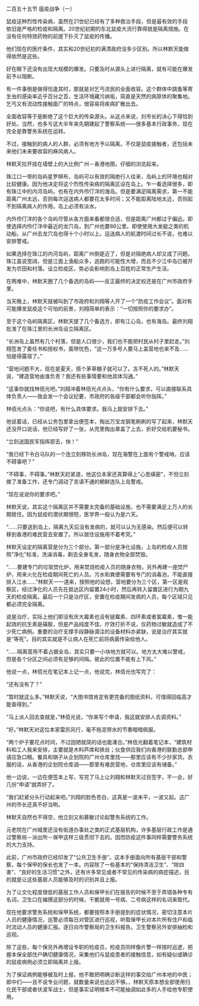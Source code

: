 

二百五十五节 瘟疫战争（一）

鼠疫这种烈性传染病，虽然在21世纪已经有了多种救治手段，但是最有效的手段依旧是严格的检疫和隔离。20世纪初期的东北鼠疫大流行靠得就是隔离措施。在没有任何特效药物的前提下扑灭了鼠疫的传播。

他们现在的医疗条件，其实和20世纪初的满清政府没多少区别。所以林默天能做得依然是这些。

好在眼下还没有出现大规模的爆发。只要及时从源头上进行隔离，就有可能在爆发前予以阻断。

有一件事倒是做得恰逢其时，那就是对乞丐流民的全面收容。这个群体中跳蚤等寄生虫的感染率近乎百分之百，生活环境藏污纳垢，简直是天然的病原体的聚集地。乞丐又有流动性接触面广的特点，很容易将疾病扩散出去。

全面收容等于是断绝了这个巨大的传染源头。从这点来说，刘市长的决心下得恰到好处。当然，也多亏这大半年来先期建起了警察系统――很多基本行政事务，现在完全是靠警务系统在运转。

不过，接触到的病人的人群，必须有地方予以隔离。不仅是鼠疫接触者，还包括未来他们未来要收容的麻风病人。

林默天拉开挂在墙壁上的大比例广州－香港地图，仔细的浏览起来。

珠江口一带的岛屿星罗棋布，岛屿可以有效的隔绝行人往来，岛屿上的环境也相对比较健康。因为他决定将这个烈性传染病的隔离区设在岛上。乍一看选择很多，即有珠江中的内河岛屿，也有在内外伶仃洋的海岛。但是要满足隔离需求，第一不能距离广州太远，否则每次运送病人都要花太多时间；又不能距离陆地太近，否则起不到隔离病人的作用。岛上必须有淡水。

内外伶仃洋的各个岛屿尽管从各方面来看都很合适，但是距离广州都过于偏远。即使选择内伶仃洋中最近的龙穴岛，到广州也要86公里。即使使用大发艇之类的机动船，从广州去龙穴岛也得十个小时以上。运送病人的航渡时间过长不说，也难以安排警戒。

如果选择在珠江的内河岛屿，距离广州倒是近了，但是对隔绝病人却又成了问题。珠江虽说宽阔，但是江面上渔船众多，逃跑的可能性大增，而且不少江中岛已被开发为农田和村落。设立检疫区，势必会影响到岛上百姓的正常生产生活。

在两难中，林默天圈了几个备选的岛屿――反正最终的决定权还是在广州市政府手里。

当天晚上，林默天就被叫到了市政府和刘翔等人开了一个“防疫工作会议”。面对有可能爆发鼠疫这个可怕的前景，刘翔简单的表示：“一切按照你的要求办”。

至于这个岛屿隔离区，林默天提了几个备选方，即有江心岛，也有海岛。最终刘翔批准了在珠江里的长洲岛设立隔离区。

“长洲岛上虽然有几个村落，但是人口很少，我们也不能把村民从村子里赶走。”刘翔签发了委任书和授权书，面带忧色，“这一万多号人要马上盖营地也来不及……怕是得露宿了。”

“营地问题不大，现在是夏天，搭个茅草棚子就可以了。冻不死人的。”林默天说，“建造营地由谁负责？我还有些事情要和他具体沟通。”

“这事你就找林佰光吧。”刘翔冲着林佰光点点头，“你有什么要求，可以直接联系具体负责人――我会发一个会议纪要，市政府的各级干部都会听你指挥。”

林佰光点头：“你说吧，有什么具体要求。我马上就安排下去。”

他说着话，已经从公务包里拿出便签本，掏出万宝龙钢笔刷刷的写了起来，林默天还没开口说话，他已经写好了一张，从兜里掏出章盖了上去，折好交给机要秘书。

“立刻送国民军指挥部去，快！”

“我已经下令白马队的一个连立刻移防长洲岛，现在海警在上面有个警戒哨，应该不碍事吧？”

“不碍事，不碍事。”林默天赶紧道，他这位本家还真算得上“心思缜密”，不但立刻做了准备工作，还专门调动了言语不通的朝鲜连队上岛警戒。

“现在说说你的要求吧。”

林默天说，其实这个隔离区并不需要太完备的基础设施，也不需要满足上万人的长期居住。因为鼠疫的潜伏期很短，医学界一般认为是六天。

“……只要送到岛上，隔离九天后没有发病的，就可以认为无感染。然后便可以转移到香港的难民营去安置了。所以居住设施用不着考究。”

林默天设定的隔离营是分为三个部分。第一部分是净化设施，上岛的检疫人员按照“净化”标准，洗澡消毒，剃去全身毛发，随身衣物全部焚毁。

“……要建专门的垃圾焚化炉，用来焚烧检疫人员的随身衣物，另外再建一座焚尸炉，用来火化在检疫期间死亡的人员。污水和粪便需要有专门的消毒池，不能直接排入江水……”林默天一一道来，按照他的设想，营地要分为三个区，第一区是观察区，经过净化的人员先在抵达区内留置24小时，然后再转入留置区进行为期九天的检疫隔离。最后一个只是治疗区，安置在检疫期间发病的人员，每个区域只见都必须完全隔离。

说是治疗，实际上他们即没有庆大霉素也没有链霉素、四环素或者氯霉素，惟一能起效的抗生素是磺胺，但是产品纯度不佳，疗效打折不说，仅药物过敏就造成了不少死亡病例。重要的治疗支撑手段静脉滴注的设备材料亦紧缺，说是治疗其实就是“等死”。目的其实就是不让病人在死亡前将病菌传染给他人。

“……隔离营用不着占据全岛，其实只要一小块地方就可以。地方太大难以警戒，但是各个分区之间必须有足够的间隔。彼此的位置不能有上下风。”

他说一点，林佰光在笔记本上记一点，他说完，林佰光也写完了：

“还有没有了？”

“暂时就这么多。”林默天说，“大图书馆肯定有更完备的图纸资料，可惜得回临高才能查得到。”

“马上派人回去查就是，”林佰光说，“你来写个申请，我这就安排人去调资料。”

“好。”林默天对这位本家雷厉风行，毫不拖泥带水的节奏暗暗佩服。

“两个炉子要花点时间，不过因陋就简的话也能凑合。”林佰光翻着笔记本，“建筑材料和工人我来安排，主要就是木料芦席和铁丝；伙食供应我们向香港的联勤总部申请应急口粮。餐具和锅子从企划院的广州仓库里找――那里应该有不少抄家货。衣服的话，从香港的企划院仓库调――那里有难民营地，仓库里应该有储备。”

他一边说，一边在便签本上写，写完了马上让刘翔和林默天过目签字，不一会，好几份“申请”就弄好了。

“我们赶紧分头行动起来吧。”刘翔的脸色苍白，这真是一波未平，一波又起。这广州的市长还真不好当咧。

林默天自然也不得空，他立刻又和慕敏讨论起警务系统的工作。

元老院在广州城里还没有街道办事处之类的正式基层机构，许多基层行政工作是通过警察局－派出所－保甲这样三级贯彻下去的。因而防疫这件事同样需要警务系统的大力支持。

此前，广州市政府已经印发了“公共卫生手册”。这本手册面向所有基层干部和警察，每个保甲的保长也发了一本。内容除了一些基本的“保持清洁卫生”、“除四害”、“良好的生活习惯”之外，还有许多常见或者不常见的传染病的病症描述，目的就是让这些基层人员能够及时的识别并且上报。

为了让文化程度很低的基层工作人员和保甲长们在报告的时候不至于弄错各种专有名词，卫生口在编撰这部分的时候，干脆就用一号病、二号病这样的名词来取代。

现在他要求警务系统和保甲系统，都要按照本手册提到的症状情况，密切注意本片人员的健康情况，巡警必须每日对管区进行巡视，听取保甲长对本片所有住户和临时流动人员的健康汇报。逐日向市警察局的卫生科报告。卫生警察另外安排抽检和巡视。

除了这些，每个保另外再增设专职的检疫员，检疫员同样像片警一样按时巡逻，把握本保全部住户确切健康情况，采集他们与鼠疫患者的接触信息，如有疑似或确诊的鼠疫病例必须立即隔离并上报。

为了保证病例能够被及时上报，他不敢把明确诊断这样的事交给广州本地的中医；郎中们――且不说专业问题，就数量来说也远远不够。，林默天原本想全部使用归化民干部或者伏波军战士，但是事实证明根本不可能抽调如此多的人手给他专职使用。

